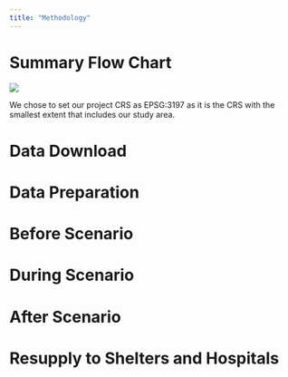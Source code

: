 ```yaml
---
title: "Methodology"
---
```


# Summary Flow Chart

![](images/Methodology Flow Chart.png)

We chose to set our project CRS as EPSG:3197 as it is the CRS with the smallest extent that includes our study area.

# Data Download

# Data Preparation

# Before Scenario

# During Scenario

# After Scenario

# Resupply to Shelters and Hospitals
